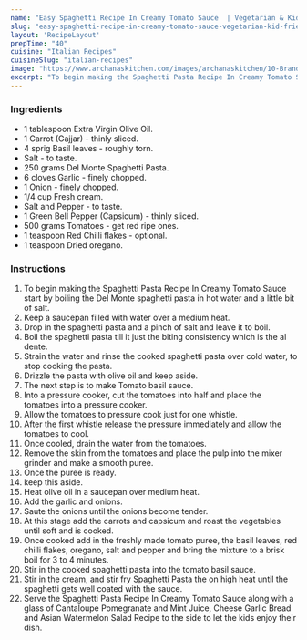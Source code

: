 ---
name: "Easy Spaghetti Recipe In Creamy Tomato Sauce  | Vegetarian & Kid Friendly"
slug: "easy-spaghetti-recipe-in-creamy-tomato-sauce-vegetarian-kid-friendly"
layout: 'RecipeLayout'
prepTime: "40"
cuisine: "Italian Recipes"
cuisineSlug: "italian-recipes"
image: "https://www.archanaskitchen.com/images/archanaskitchen/10-Brands/DelMonte-KidsRecipes/Spaghetti_Pasta_Recipe_In_Creamy_Tomato_Sauce_-_Kids_Recipes_Made_With_Del_Monte-3.jpg"
excerpt: "To begin making the Spaghetti Pasta Recipe In Creamy Tomato Sauce start by boiling the Del Monte spaghetti pasta in hot water and a little bit of salt"
---

### Ingredients

- 1 tablespoon Extra Virgin Olive Oil.
- 1 Carrot (Gajjar) - thinly sliced.
- 4 sprig Basil leaves - roughly torn.
- Salt - to taste.
- 250 grams Del Monte Spaghetti Pasta.
- 6 cloves Garlic - finely chopped.
- 1 Onion - finely chopped.
- 1/4 cup Fresh cream.
- Salt and Pepper - to taste.
- 1 Green Bell Pepper (Capsicum) - thinly sliced.
- 500 grams Tomatoes - get red ripe ones.
- 1 teaspoon Red Chilli flakes - optional.
- 1 teaspoon Dried oregano.

### Instructions

1. To begin making the Spaghetti Pasta Recipe In Creamy Tomato Sauce start by boiling the Del Monte spaghetti pasta in hot water and a little bit of salt.
1. Keep a saucepan filled with water over a medium heat.
1. Drop in the spaghetti pasta and a pinch of salt and leave it to boil.
1. Boil the spaghetti pasta till it just the biting consistency which is the al dente.
1. Strain the water and rinse the cooked spaghetti pasta over cold water, to stop cooking the pasta.
1. Drizzle the pasta with olive oil and keep aside.
1. The next step is to make Tomato basil sauce.
1. Into a pressure cooker, cut the tomatoes into half and place the tomatoes into a pressure cooker.
1. Allow the tomatoes to pressure cook just for one whistle.
1. After the first whistle release the pressure immediately and allow the tomatoes to cool.
1. Once cooled, drain the water from the tomatoes.
1. Remove the skin from the tomatoes and place the pulp into the mixer grinder and make a smooth puree.
1. Once the puree is ready.
1. keep this aside.
1. Heat olive oil in a saucepan over medium heat.
1. Add the garlic and onions.
1. Saute the onions until the onions become tender.
1. At this stage add the carrots and capsicum and roast the vegetables until soft and is cooked.
1. Once cooked add in the freshly made tomato puree, the basil leaves, red chilli flakes, oregano, salt and pepper and bring the mixture to a brisk boil for 3 to 4 minutes.
1. Stir in the cooked spaghetti pasta into the tomato basil sauce.
1. Stir in the cream, and stir fry Spaghetti Pasta the on high heat until the spaghetti gets well coated with the sauce.
1. Serve the Spaghetti Pasta Recipe In Creamy Tomato Sauce along with a glass of Cantaloupe Pomegranate and Mint Juice, Cheese Garlic Bread and Asian Watermelon Salad Recipe to the side to let the kids enjoy their dish.
